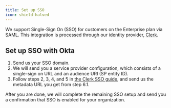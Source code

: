 ---
title: Set up SSO
icon: shield-halved
---
We support Single-Sign On (SSO) for customers on the Enterprise plan via SAML. This integration is processed through our identity provider, [Clerk](https://clerk.com).

## Set up SSO with Okta

1. Send us your SSO domain.
2. We will send you a service provider configuration, which consists of a single-sign on URL and an audience URI (SP entity ID).
3. Follow steps 2, 3, 4, and 5 in [the Clerk SSO guide](https://clerk.com/docs/authentication/enterprise-connections/saml/okta), and send us the metadata URL you get from step 6.1.

After you are done, we will complete the remaining SSO setup and send you a confirmation that SSO is enabled for your organization.
